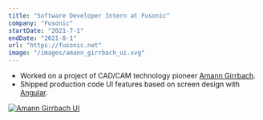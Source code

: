 ```yaml
---
title: "Software Developer Intern at Fusonic"
company: "Fusonic"
startDate: "2021-7-1"
endDate: "2021-8-1"
url: "https://fusonic.net"
image: "/images/amann_girrbach_ui.svg"
---
```


- Worked on a project of CAD/CAM technology pioneer [Amann Girrbach](https://amanngirrbach.com).
- Shipped production code UI features based on screen design with [Angular](https://angular.io/).

[![Amann Girrbach UI](https://www.fusonic.net/uploads/media/1500x/02/532-Labordetails.svg?v=1-0)](https://www.fusonic.net/de/work/digitale-transformation-einer-ganzen-branche)